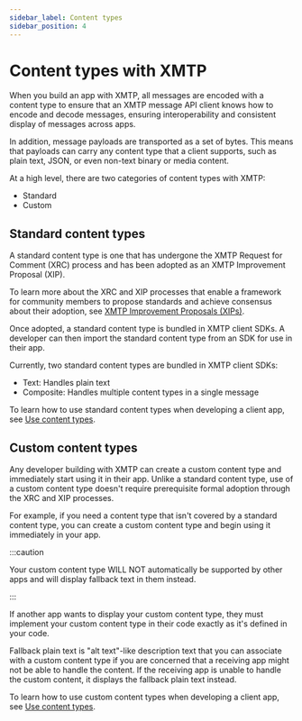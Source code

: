```yaml
---
sidebar_label: Content types
sidebar_position: 4
---
```


# Content types with XMTP

When you build an app with XMTP, all messages are encoded with a content type to ensure that an XMTP message API client knows how to encode and decode messages, ensuring interoperability and consistent display of messages across apps.

In addition, message payloads are transported as a set of bytes. This means that payloads can carry any content type that a client supports, such as plain text, JSON, or even non-text binary or media content.

At a high level, there are two categories of content types with XMTP:

- Standard
- Custom

## Standard content types

A standard content type is one that has undergone the XMTP Request for Comment (XRC) process and has been adopted as an XMTP Improvement Proposal (XIP).

To learn more about the XRC and XIP processes that enable a framework for community members to propose standards and achieve consensus about their adoption, see [XMTP Improvement Proposals (XIPs)](https://github.com/xmtp/XIPs#readme).

Once adopted, a standard content type is bundled in XMTP client SDKs. A developer can then import the standard content type from an SDK for use in their app.

Currently, two standard content types are bundled in XMTP client SDKs:

- Text: Handles plain text
- Composite: Handles multiple content types in a single message

To learn how to use standard content types when developing a client app, see [Use content types](/docs/client-sdk/javascript/tutorials/use-content-types).

## Custom content types

Any developer building with XMTP can create a custom content type and immediately start using it in their app. Unlike a standard content type, use of a custom content type doesn't require prerequisite formal adoption through the XRC and XIP processes.

For example, if you need a content type that isn't covered by a standard content type, you can create a custom content type and begin using it immediately in your app.

:::caution

Your custom content type WILL NOT automatically be supported by other apps and will display fallback text in them instead.

:::

If another app wants to display your custom content type, they must implement your custom content type in their code exactly as it's defined in your code.

Fallback plain text is "alt text"-like description text that you can associate with a custom content type if you are concerned that a receiving app might not be able to handle the content. If the receiving app is unable to handle the custom content, it displays the fallback plain text instead.

To learn how to use custom content types when developing a client app, see [Use content types](/docs/client-sdk/javascript/tutorials/use-content-types).
